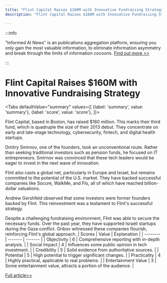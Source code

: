 ```yaml
---
title: "Flint Capital Raises $160M with Innovative Fundraising Strategy"
description: "Flint Capital Raises $160M with Innovative Fundraising Strategy"

---
```



:::info

"Informed AI News" is an publications aggregation platform, ensuring you only gain the most valuable information, to eliminate information asymmetry and break through the limits of information cocoons.  [Find out more >>](/)

:::

# Flint Capital Raises $160M with Innovative Fundraising Strategy


<Tabs
	defaultValue="summary"
	values={[
	{label: 'summary', value: 'summary'},
	{label: 'score', value: 'score'},
]}>
<TabItem value="summary">


Flint Capital, based in Boston, has raised $160 million. This marks their third fund, which is quadruple the size of their 2013 debut. They concentrate on early and late-stage technology, cybersecurity, fintech, and digital health startups.

Dmitry Smirnov, one of the founders, took an unconventional route. Rather than seeking traditional investors such as pension funds, he focused on IT entrepreneurs. Smirnov was convinced that these tech leaders would be eager to invest in the next wave of innovation.

Flint also casts a global net, particularly in Europe and Israel, but remains committed to the potential of the U.S. market. They have backed successful companies like Socure, WalkMe, and Flo, all of which have reached billion-dollar valuations.

Andrew Gershfeld observed that some investors were former founders backed by Flint. This reinvestment was a testament to Flint's successful strategy.

Despite a challenging fundraising environment, Flint was able to secure the necessary funds. Over the past year, they have supported Israeli startups during the Gaza conflict. Gribov witnessed these companies flourish, reinforcing Flint's global approach.
</TabItem>
<TabItem value="score">
	| Scores     | Value   | Explanation |
	| -------- | ------- | ------- |
	| Objectivity  | 6    | Comprehensive reporting with in-depth analysis.    |
	| Social Impact | 4     | Influences some public opinion in tech investment.    |
	| Credibility    | 5    | Solid evidence from authoritative sources.    |
	| Potential    | 5    | High potential to trigger significant changes.    |
	| Practicality    | 4    | Highly practical, applicable to real problems.    |
	| Entertainment Value    | 3    | Some entertainment value, attracts a portion of the audience.    |
</TabItem>
</Tabs>

[Full article>>](https://techcrunch.com/2024/08/08/flint-capital-raises-a-160m-through-unusual-fund-raising-strategy/)
